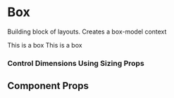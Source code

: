 

<Meta title="Primitives/Box" component={Box} />

# Box

Building block of layouts. Creates a box-model context

<Preview withToolbar>
  <Story name="box">
    <Box>
      <Box bg="text.primary" p={3} mb={4}>
        <Text variant="body" color="text.inverse">
          This is a box
        </Text>
      </Box>
      <Box bg="text.primary" p={3}>
        <Text variant="body" color="text.inverse">
          This is a box
        </Text>
      </Box>
    </Box>
  </Story>
</Preview>

### Control Dimensions Using Sizing Props

<Preview withToolbar>
  <Story name="sizing">
    <Box bg="brand.accent" width={5} height={5}></Box>
  </Story>
</Preview>

## Component Props

<Props of={Box} />
